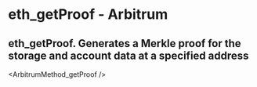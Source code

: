 # eth_getProof  - Arbitrum

## eth_getProof. Generates a Merkle proof for the storage and account data at a specified address


<ArbitrumMethod_getProof />
